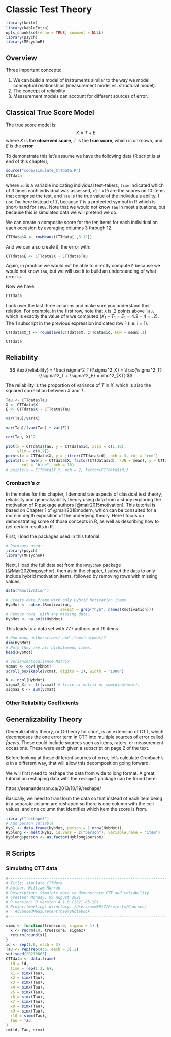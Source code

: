 # Classic Test Theory {#CCT}

```r
library(knitr)
library(kableExtra)
opts_chunk$set(echo = TRUE, comment = NULL)
library(psych)
library(MPsychoR)
```


## Overview

Three important concepts:

1. We can build a model of instruments similar to the way we model conceptual relationships (measurement model vs. structural model).
2. The concept of reliability
3. Measurement models can account for different sources of error.

## Classical True Score Model

The true score model is:
$$
X = T + E
$$
where $X$ is the **observed score**, $T$ is the **true score**, which is unknown, and $E$ is the **error**

To demonstrate this let's assume we have the following data (R script is at end of this chapter),

```r
source("code/simulate_CTTdata.R")
CTTdata
```

where `id` is a variable indicating individual test-takers, `time` indicated which of 3 times each individual was assessed, `x1` - `x10` are the scores on 10 items that comprise the test, and `Tau` is the true value of the individuals ability. 
I use `Tau` here instead of `T`, because `T` is a protected symbol in R which is short-hand for `TRUE`.
Note that we would not know `Tau` in most situations, but because this is simulated data we will pretend we do.

We can create a composite score for the ten items for each individual on each occasion by averaging columns 3 through 12.

```r
CTTdata$X <- rowMeans(CTTdata[ ,3:12])
```

And we can also create `E`, the error with:

```r
CTTdata$E <- CTTdata$X - CTTdata$Tau
```
Again, in practice we would not be able to directly compute `E` because we would not know `Tau`, but we will use it to build an understanding of what error is.

Now we have:

```r
CTTdata
```
Look over the last three columns and make sure you understand their relation. 
For example, in the first row, note that `X` is .2 points above `Tau`, which is exactly the value of `E` we computed ($X_1 - T_1 = E_1 =  4.2 - 4 = .2$).
The 1 subscript in the previous expression indicated row 1 (i.e. i = 1).


```r
CTTdata$X_t <- round(ave(CTTdata$X, CTTdata$id, FUN = mean),1)
```

```r
CTTdata
```

## Reliability

$$
\text{reliability} = \frac{\sigma^2_T}{\sigma^2_X} = \frac{\sigma^2_T}{\sigma^2_T + \sigma^2_E} = \rho^2_{XT}
$$

The reliability is the proportion of variance of $T$ in $X$, which is also the squared correlation between $X$ and $T$.

```r
Tau <- CTTdata$Tau
X <- CTTdata$X
E <- CTTdata$X - CTTdata$Tau
```

```r
var(Tau)/var(X)
```
```r
var(Tau)/(var(Tau) + var(E))
```

```r
cor(Tau, X)^2
```


```r
plot(x = CTTdata$Tau, y = CTTdata$id, xlim = c(1,10),
     ylim = c(0,7))
points(x = CTTdata$X, y = jitter(CTTdata$id), pch = 3, col = "red")
points(x = ave(x = CTTdata$X, factor(CTTdata$id), FUN = mean), y = CTTdata$id, 
       col = "blue", pch = 18)
# points(x = CTTdata$X_t, pch = 2, factor(CTTdata$id))
```

### Cronbach's $\alpha$

In the notes for this chapter, I demonstrate aspects of classical test theory, reliability and generalizability theory using data from a study exploring the motivation of R package authors [@mair2015motivation]. 
This tutorial is based on Chapter 1 of @mair2018modern, which can be consulted for a more in depth exposition of the underlying theory.
Here I focus on demonstrating some of those concepts in R, as well as describing how to get certain results in R.

First, I load the packages used in this tutorial:

```r
# Packages used:
library(psych)
library(MPsychoR)
```


Next, I load the full data set from the `MPsychoR` package [@Mair2020mpsychor], then as in the chapter, I subset the data to only include hybrid motivation items, followed by removing rows with missing values.

```r
data("Rmotivation")

# Create data frame with only Hybrid Motivation items.
HybMot <- subset(Rmotivation, 
                        select = grep("hyb", names(Rmotivation)))
# Remove rows  with any missing data.
HybMot <- na.omit(HybMot)

```

This leads to a data set with 777 authors and 19 items.

```r
# How many authors(rows) and items(columns)?
dim(HybMot)
# Note they are all dichotomous items.
head(HybMot)
```


```r
# Variance/Covariance Matrix
vcmat <- cov(HybMot)
scroll_box(kable(vcmat, digits = 2), width = "100%")
```


```r
k <- ncol(HybMot)
sigma2_Xi <- tr(vcmat) # trace of matrix or sum(diag(vmat))
sigma2_X <- sum(vcmat)
```
### Other Reliability Coefficients


## Generalizability Theory

Generalizability theory, or G-theory for short, is an extension of CTT, which decomposes the one error term in CTT into multiple sources of error called *facets*. 
These could include sources such as items, raters, or measurement occasions.
These were each given a subscript on page 2 of the text.

Before looking at these different sources of error, let's calculate Cronbach's $\alpha$ in a different way, that will allow this decomposition going forward.

We will first need to reshape the data from wide to long format. 
A great tutorial on reshaping data with the `reshape2` package can be found here:

https://seananderson.ca/2013/10/19/reshape/

Basically, we need to transform the data so that instead of each item being in a separate column are reshaped so there is one column with the cell values, and one column that identifies which item the score is from.

```r
library("reshape2")
# Add person variable
Hyb1 <- data.frame(HybMot, person = 1:nrow(HybMot))
Hyblong <- melt(Hyb1, id.vars = c("person"), variable.name = "item")
Hyblong$person <- as.factor(Hyblong$person)
```

## R Scripts

### Simulating CTT data

```r
#------------------------------------------------------------------------
# Title: simulate_CTTdata
# Author: William Murrah
# Description: Simulate data to demonstrate CTT and reliability
# Created: Monday, 09 August 2021
# R version: R version 4.1.0 (2021-05-18)
# Project(working) directory: /Users/wmm0017/Projects/Courses/
#   AdvancedMeasurementTheoryNotebook
#------------------------------------------------------------------------

simx <- function(truescore, sigmax = 1) {
  x <- rnorm(18, truescore, sigmax)
  return(round(x))
}
id <- rep(1:6, each = 3)
Tau <- rep(rep(4:6, each = 3),2)
set.seed(20210805)
CTTdata <- data.frame(
  id = id,
  time = rep(1:3, 6),
  x1 = simx(Tau),
  x2 = simx(Tau),
  x3 = simx(Tau),
  x4 = simx(Tau),
  x5 = simx(Tau),
  x6 = simx(Tau),
  x7 = simx(Tau),
  x8 = simx(Tau),
  x9 = simx(Tau),
  x10 = simx(Tau),
  Tau = Tau
)
rm(id, Tau, simx)

```

